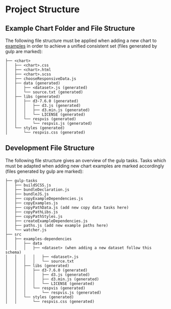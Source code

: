 
<Meta title='Contributing/Project Structure'/>

# Project Structure

## Example Chart Folder and File Structure

The following file structure must be applied when adding a new chart
to [examples](src/examples) in order to achieve a unified consistent
set (files generated by gulp are marked):

```
├── <chart>
│   ├── <chart>.css
│   ├── <chart>.html
│   ├── <chart>.scss
│   ├── chooseResponsiveData.js
│   ├── data (generated)
│   │   ├── <dataset>.js (generated)
│   │   └── source.txt (generated)
│   ├── libs (generated)
│   │   ├── d3-7.6.0 (generated)
│   │   │   ├── d3.js (generated)
│   │   │   ├── d3.min.js (generated)
│   │   │   └── LICENSE (generated)
│   │   └── respvis (generated)
│   │       └── respvis.js (generated)
│   └── styles (generated)
│       └── respvis.css (generated)
```



## Development File Structure

The following file structure gives an overview of the gulp
tasks. Tasks which must be adapted when adding new chart examples are
marked accordingly (files generated by gulp are marked):

```
├── gulp-tasks
│   ├── buildSCSS.js
│   ├── bundleDeclaration.js
│   ├── bundleJS.js
│   ├── copyExampleDependencies.js
│   ├── copyExamples.js
│   ├── copyPathData.js (add new copy data tasks here)
│   ├── copyPathLibs.js
│   ├── copyPathStyles.js
│   ├── createExampleDependencies.js
│   ├── paths.js (add new example paths here)
│   └── watcher.js
├── src
│   ├── examples-dependencies
│   │   ├── data
│   │   │   ├── <dataset> (when adding a new dataset follow this schema)
│   │   │   │   ├── <dataset>.js
│   │   │   │   └── source.txt
│   │   ├── libs (generated)
│   │   │   ├── d3-7.6.0 (generated)
│   │   │   │   ├── d3.js (generated)
│   │   │   │   ├── d3.min.js (generated)
│   │   │   │   └── LICENSE (generated)
│   │   │   └── respvis (generated)
│   │   │       └── respvis.js (generated)
│   │   └── styles (generated)
│   │       └── respvis.css (generated)
```

